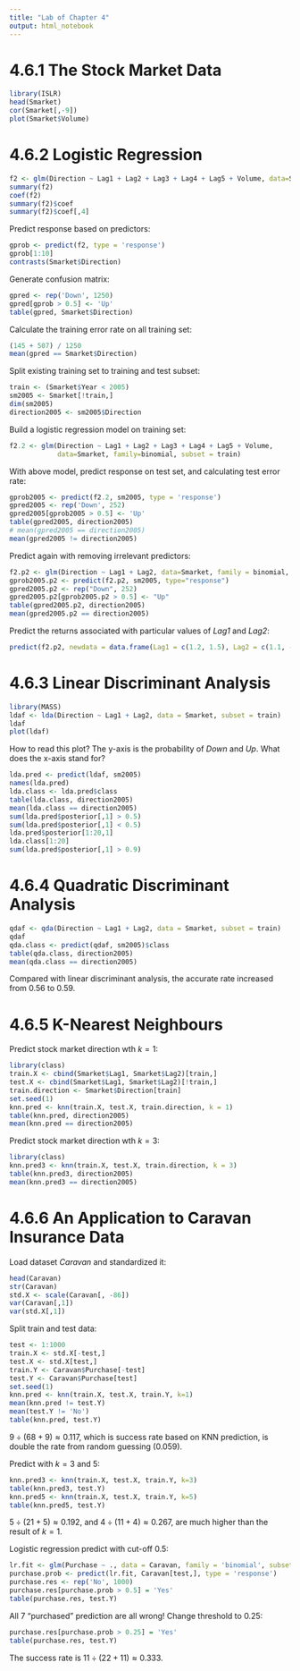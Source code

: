 ```yaml
---
title: "Lab of Chapter 4"
output: html_notebook
---
```


# 4.6.1 The Stock Market Data
```r
library(ISLR)
head(Smarket)
cor(Smarket[,-9])
plot(Smarket$Volume)
```

# 4.6.2 Logistic Regression

```r
f2 <- glm(Direction ~ Lag1 + Lag2 + Lag3 + Lag4 + Lag5 + Volume, data=Smarket, family=binomial)
summary(f2)
coef(f2)
summary(f2)$coef
summary(f2)$coef[,4]
```

Predict response based on predictors:
```r
gprob <- predict(f2, type = 'response')
gprob[1:10]
contrasts(Smarket$Direction)
```

Generate confusion matrix:
```r
gpred <- rep('Down', 1250)
gpred[gprob > 0.5] <- 'Up'
table(gpred, Smarket$Direction)
```

Calculate the training error rate on all training set:
```r
(145 + 507) / 1250
mean(gpred == Smarket$Direction)
```

Split existing training set to training and test subset:
```r
train <- (Smarket$Year < 2005)
sm2005 <- Smarket[!train,]
dim(sm2005)
direction2005 <- sm2005$Direction
```

Build a logistic regression model on training set:
```r
f2.2 <- glm(Direction ~ Lag1 + Lag2 + Lag3 + Lag4 + Lag5 + Volume, 
            data=Smarket, family=binomial, subset = train)
```

With above model, predict response on test set, and calculating test error rate:
```r
gprob2005 <- predict(f2.2, sm2005, type = 'response')
gpred2005 <- rep('Down', 252)
gpred2005[gprob2005 > 0.5] <- 'Up'
table(gpred2005, direction2005)
# mean(gpred2005 == direction2005)
mean(gpred2005 != direction2005)
```

Predict again with removing irrelevant predictors:
```r
f2.p2 <- glm(Direction ~ Lag1 + Lag2, data=Smarket, family = binomial, subset=train)
gprob2005.p2 <- predict(f2.p2, sm2005, type="response")
gpred2005.p2 <- rep("Down", 252)
gpred2005.p2[gprob2005.p2 > 0.5] <- "Up"
table(gpred2005.p2, direction2005)
mean(gpred2005.p2 == direction2005)
```

Predict the returns associated with particular values of *Lag1* and *Lag2*:
```r
predict(f2.p2, newdata = data.frame(Lag1 = c(1.2, 1.5), Lag2 = c(1.1, -0.8)), type = 'response')
```

# 4.6.3 Linear Discriminant Analysis
```r
library(MASS)
ldaf <- lda(Direction ~ Lag1 + Lag2, data = Smarket, subset = train)
ldaf
plot(ldaf)
```

How to read this plot?
The y-axis is the probability of *Down* and *Up*.
What does the x-axis stand for?

```r
lda.pred <- predict(ldaf, sm2005)
names(lda.pred)
lda.class <- lda.pred$class
table(lda.class, direction2005)
mean(lda.class == direction2005)
sum(lda.pred$posterior[,1] > 0.5)
sum(lda.pred$posterior[,1] < 0.5)
lda.pred$posterior[1:20,1]
lda.class[1:20]
sum(lda.pred$posterior[,1] > 0.9)
```

# 4.6.4 Quadratic Discriminant Analysis

```r
qdaf <- qda(Direction ~ Lag1 + Lag2, data = Smarket, subset = train)
qdaf
qda.class <- predict(qdaf, sm2005)$class
table(qda.class, direction2005)
mean(qda.class == direction2005)
```

Compared with linear discriminant analysis, the accurate rate increased from 0.56 to 0.59.

# 4.6.5 K-Nearest Neighbours

Predict stock market direction wth $k=1$:
```r
library(class)
train.X <- cbind(Smarket$Lag1, Smarket$Lag2)[train,]
test.X <- cbind(Smarket$Lag1, Smarket$Lag2)[!train,]
train.direction <- Smarket$Direction[train]
set.seed(1)
knn.pred <- knn(train.X, test.X, train.direction, k = 1)
table(knn.pred, direction2005)
mean(knn.pred == direction2005)
```

Predict stock market direction wth $k=3$:
```r
library(class)
knn.pred3 <- knn(train.X, test.X, train.direction, k = 3)
table(knn.pred3, direction2005)
mean(knn.pred3 == direction2005)
```

# 4.6.6 An Application to Caravan Insurance Data

Load dataset *Caravan* and standardized it:
```r
head(Caravan)
str(Caravan)
std.X <- scale(Caravan[, -86])
var(Caravan[,1])
var(std.X[,1])
```

Split train and test data:
```r
test <- 1:1000
train.X <- std.X[-test,]
test.X <- std.X[test,]
train.Y <- Caravan$Purchase[-test]
test.Y <- Caravan$Purchase[test]
set.seed(1)
knn.pred <- knn(train.X, test.X, train.Y, k=1)
mean(knn.pred != test.Y)
mean(test.Y != 'No')
table(knn.pred, test.Y)
```

$9 \div (68+9) \approx 0.117$, which is success rate based on KNN prediction, is double the rate from random guessing (0.059).

Predict with $k=3$ and 5:
```r
knn.pred3 <- knn(train.X, test.X, train.Y, k=3)
table(knn.pred3, test.Y)
knn.pred5 <- knn(train.X, test.X, train.Y, k=5)
table(knn.pred5, test.Y)
```

$5 \div (21 + 5) \approx 0.192$, and $4 \div (11 + 4) \approx 0.267$, are much higher than the result of $k=1$.

Logistic regression predict with cut-off 0.5:
```r
lr.fit <- glm(Purchase ~ ., data = Caravan, family = 'binomial', subset = -test)
purchase.prob <- predict(lr.fit, Caravan[test,], type = 'response')
purchase.res <- rep('No', 1000)
purchase.res[purchase.prob > 0.5] = 'Yes'
table(purchase.res, test.Y)
```

All 7 "purchased" prediction are all wrong!
Change threshold to 0.25:
```r
purchase.res[purchase.prob > 0.25] = 'Yes'
table(purchase.res, test.Y)
```

The success rate is $11 \div (22 + 11) \approx 0.333$.